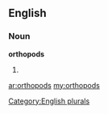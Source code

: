 ==English==

===Noun===
'''orthopods'''

# {{plural of|[[orthopod]]}}

[[Category:English plurals]]

[[ar:orthopods]]
[[my:orthopods]]